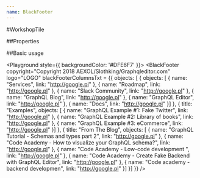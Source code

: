 ```yaml
---
name: BlackFooter
---
```



#WorkshopTile

##Properties

<PropsTable of={BlackFooter} />

##Basic usage

<Playground style={{ backgroundColor: '#DFE6F7' }}>
  <BlackFooter
  copyright="Copyright 2018 AEXOL/Slothking/Graphqleditor.com"
  logo="LOGO"
  blackFooterColumnsTxt = {{
  objects: [
     {
      objects: [
    { name: "Services", link: "http://google.pl" },
    { name: "Roadmap", link: "http://google.pl" },
    { name: "Slack Community", link: "http://google.pl" },
    { name: "GraphQL Blog", link: "http://google.pl" },
    { name: "GraphQL Editor", link: "http://google.pl" },
    { name: "Docs", link: "http://google.pl" }]
  },
  {
    title: "Examples",
    objects: [
    { name: "GraphQL Example #1: Fake Twitter", link: "http://google.pl" },
    { name: "GraphQL Example #2: Library of books", link: "http://google.pl" },
    { name: "GraphQL Example #3: eCommerce", link: "http://google.pl" }]
  },
  {
    title: "From The Blog",
    objects: [
    { name: "GraphQL Tutorial - Schemas and types part 2", link: "http://google.pl" },
    { name: "Code Academy - How to visualize your GraphQL schema?", link: "http://google.pl" },
    { name: "Code Academy - Low-code development ", link: "http://google.pl" },
    { name: "Code Academy - Create Fake Backend with GraphQL Editor", link: "http://google.pl" },
    { name: "Code academy - backend developmen", link: "http://google.pl" }]
  }]
}}
  />
</Playground>
